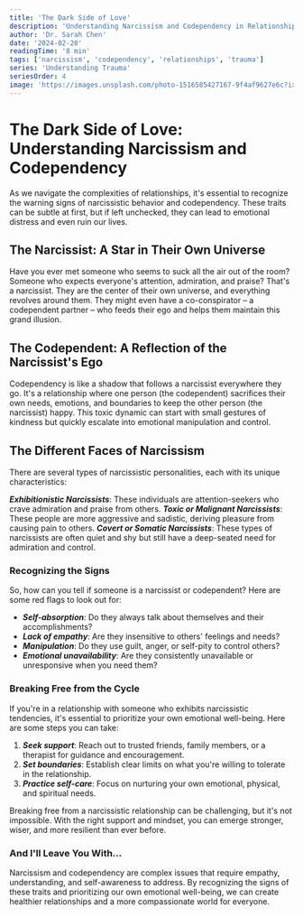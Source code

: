 ---
title: 'The Dark Side of Love'
description: 'Understanding Narcissism and Codependency in Relationships'
author: 'Dr. Sarah Chen'
date: '2024-02-20'
readingTime: '8 min'
tags: ['narcissism', 'codependency', 'relationships', 'trauma']
series: 'Understanding Trauma'
seriesOrder: 4
image: 'https://images.unsplash.com/photo-1516585427167-9f4af9627e6c?ixlib=rb-4.0.3&auto=format&fit=crop&w=1200&q=80'
---


<TableOfContents />

# The Dark Side of Love: Understanding Narcissism and Codependency

As we navigate the complexities of relationships, it's essential to recognize the warning signs of narcissistic behavior and codependency. These traits can be subtle at first, but if left unchecked, they can lead to emotional distress and even ruin our lives.

## The Narcissist: A Star in Their Own Universe

Have you ever met someone who seems to suck all the air out of the room? Someone who expects everyone's attention, admiration, and praise? That's a narcissist. They are the center of their own universe, and everything revolves around them. They might even have a co-conspirator – a codependent partner – who feeds their ego and helps them maintain this grand illusion.

## The Codependent: A Reflection of the Narcissist's Ego

Codependency is like a shadow that follows a narcissist everywhere they go. It's a relationship where one person (the codependent) sacrifices their own needs, emotions, and boundaries to keep the other person (the narcissist) happy. This toxic dynamic can start with small gestures of kindness but quickly escalate into emotional manipulation and control.

## The Different Faces of Narcissism

There are several types of narcissistic personalities, each with its unique characteristics:

***Exhibitionistic Narcissists***: These individuals are attention-seekers who crave admiration and praise from others.
***Toxic or Malignant Narcissists***: These people are more aggressive and sadistic, deriving pleasure from causing pain to others.
***Covert or Somatic Narcissists***: These types of narcissists are often quiet and shy but still have a deep-seated need for admiration and control.

### Recognizing the Signs

So, how can you tell if someone is a narcissist or codependent? Here are some red flags to look out for:

* ***Self-absorption***: Do they always talk about themselves and their accomplishments?
* ***Lack of empathy***: Are they insensitive to others' feelings and needs?
* ***Manipulation***: Do they use guilt, anger, or self-pity to control others?
* ***Emotional unavailability***: Are they consistently unavailable or unresponsive when you need them?

### Breaking Free from the Cycle

If you're in a relationship with someone who exhibits narcissistic tendencies, it's essential to prioritize your own emotional well-being. Here are some steps you can take:

1. ***Seek support***: Reach out to trusted friends, family members, or a therapist for guidance and encouragement.
2. ***Set boundaries***: Establish clear limits on what you're willing to tolerate in the relationship.
3. ***Practice self-care***: Focus on nurturing your own emotional, physical, and spiritual needs.

Breaking free from a narcissistic relationship can be challenging, but it's not impossible. With the right support and mindset, you can emerge stronger, wiser, and more resilient than ever before.

### And I'll Leave You With...

Narcissism and codependency are complex issues that require empathy, understanding, and self-awareness to address. By recognizing the signs of these traits and prioritizing our own emotional well-being, we can create healthier relationships and a more compassionate world for everyone.
